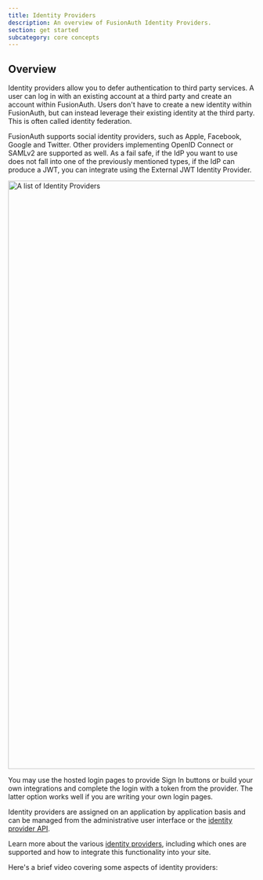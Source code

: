 ```yaml
---
title: Identity Providers
description: An overview of FusionAuth Identity Providers.
section: get started
subcategory: core concepts
---
```


## Overview

Identity providers allow you to defer authentication to third party services. A user can log in with an existing account at a third party and create an account within FusionAuth. Users don't have to create a new identity within FusionAuth, but can instead leverage their existing identity at the third party. This is often called identity federation.

FusionAuth supports social identity providers, such as Apple, Facebook, Google and Twitter. Other providers implementing OpenID Connect or SAMLv2 are supported as well. As a fail safe, if the IdP you want to use does not fall into one of the previously mentioned types, if the IdP can produce a JWT, you can integrate using the External JWT Identity Provider.

<img src="/img/docs/get-started/core-concepts/identity-providers.png" alt="A list of Identity Providers" width="1200" role="shadowed" />

You may use the hosted login pages to provide <InlineUIElement>Sign In</InlineUIElement> buttons or build your own integrations and complete the login with a token from the provider. The latter option works well if you are writing your own login pages.

Identity providers are assigned on an application by application basis and can be managed from the administrative user interface or the [identity provider API](/docs/apis/identity-providers/).

Learn more about the various [identity providers](/docs/lifecycle/authenticate-users/identity-providers/), including which ones are supported and how to integrate this functionality into your site.

Here's a brief video covering some aspects of identity providers:

<YouTube id="5oycV6LYXTM" />

